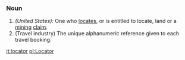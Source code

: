 ===Noun===
#''(United States):'' One who [[locate]]s, or is entitled to locate, land or a [[mining]] [[claim]].
#(Travel industry) The unique alphanumeric reference given to each travel booking.
[[it:locator]]
[[pl:Locator]]